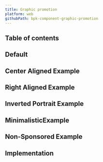 ```yaml
---
title: Graphic promotion
platform: web
githubPath: bpk-component-graphic-promotion
---
```




## Table of contents

## Default

<PresentationBlock>
  <DefaultExample />
</PresentationBlock>

## Center Aligned Example

<PresentationBlock>
  <CenterAlignedExample />
</PresentationBlock>

## Right Aligned Example

<PresentationBlock>
  <RightAlignedExample />
</PresentationBlock>

## Inverted Portrait Example

<PresentationBlock>
  <InvertedPortraitExample />
</PresentationBlock>

## MinimalisticExample

<PresentationBlock>
  <MinimalisticExample />
</PresentationBlock>

## Non-Sponsored Example

<PresentationBlock>
  <NonSponsoredExample />
</PresentationBlock>

## Implementation

<Readme />
